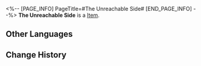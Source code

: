 <%-- [PAGE_INFO]
PageTitle=#The Unreachable Side#
[END_PAGE_INFO] --%>
{{Item Infobox
|id          = 23009
|image       = Item The Unreachable Side.png
|type        = 
|invCategory = Light Cone
|rarity      = 5
|effect      = Light Cone for the Path of {{Color|h|Destruction}}. The Light Cone ability is only effective for characters of this Path.
|description = He would come to this place every year, bringing new swords with him each time.<br />He had seen all the owners of the swords draw their last breath.<br />Every time he leaves, he would sorrowfully ponder...
}}
{{Description|When would his own blade be brought here by someone else?}}
'''The Unreachable Side''' is a [[Item]].

==Other Languages==
{{Other Languages
|en   = The Unreachable Side
|zhs  = 到不了的彼岸
|zht  = 到不了的彼岸
|ja   = {{Rubi|着|つ}}かない{{Rubi|彼岸|ひがん}}
|ko   = 닿을 수 없는 저편
|es   = Orilla inalcanzable
|fr   = Traversée impossible
|ru   = Недоступная сторона
|th   = The Unreachable Side
|vi   = Bến Bờ Xa Diệu Vợi
|de   = Unerreichbares Jenseits
|id   = The Unreachable Side
|pt   = O Lado Inacessível
}}

==Change History==
{{Change History|2.0}}